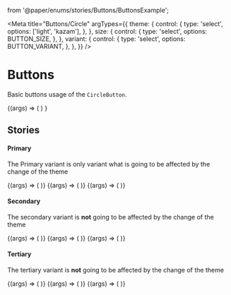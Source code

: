   from '@paper/enums/stories/Buttons/ButtonsExample';

<Meta title="Buttons/Circle"
      argTypes={{
        theme: {
          control: {
            type: 'select',
            options: ['light', 'kazam'],
          },
        },
        size: {
          control: {
            type: 'select',
            options: BUTTON_SIZE,
          },
        },
        variant: {
          control: {
            type: 'select',
            options: BUTTON_VARIANT,
          },
        },
      }}
/>


# Buttons
Basic buttons usage of the `CircleButton`.

<Canvas>
  <Story
    name="Default Circle button"
    args={{
      theme: 'light',
      variant: BUTTON_VARIANT.PRIMARY,
      size: BUTTON_SIZE.BIG,
      disabled: false,
    }}
  >
    {(args) => (<CircleButton {...args} >
      <Icon icon={ICON.BOARD} color={ICONS_COLOR.DARK} size={ICONS_SIZE.SMALL} />
    </CircleButton>)
    }
  </Story>
</Canvas>

<ArgsTable story="Default Circle button"/>

## Stories

#### Primary

The Primary variant is only variant what is  going to be affected by the change of the theme

<Canvas>
  <Story
    name="Primary Circle button big"
    args={{
      theme: 'light',
      variant: BUTTON_VARIANT.PRIMARY,
      size: BUTTON_SIZE.BIG
    }}
  >
    {(args) => (<CircleButton {...args} >
      <Icon icon={ICON.BOARD} color={ICONS_COLOR.DARK} size={ICONS_SIZE.SMALL} />
    </CircleButton>)}
  </Story>
  <Story
    name="Primary Circle button default"
    args={{
      theme: 'light',
      variant: BUTTON_VARIANT.PRIMARY,
      size: BUTTON_SIZE.MEDIUM
    }}
  >
    {(args) => (
      <CircleButton {...args} >
        <Icon icon={ICON.BOARD} color={ICONS_COLOR.DARK} size={ICONS_SIZE.SMALL} />
      </CircleButton>
    )}
  </Story>
  <Story
    name="Primary Circle button small"
    args={{
      theme: 'light',
      variant: BUTTON_VARIANT.PRIMARY,
      size: BUTTON_SIZE.SMALL
    }}
  >
  {(args) => (<CircleButton {...args} >
      <Icon icon={ICON.PLUS} color={ICONS_COLOR.DARK} size={ICONS_SIZE.SMALL} />
    </CircleButton>)}
  </Story>
</Canvas>

#### Secondary

The secondary variant is **not** going to be affected by the change of the theme

<Canvas>
  <Story
    name="Secondary Circle button big"
    args={{
      theme: 'light',
      variant: BUTTON_VARIANT.SECONDARY,
      size: BUTTON_SIZE.BIG
    }}
  >
    {(args) => (<CircleButton {...args} >
      <Icon icon={ICON.BOARD} color={ICONS_COLOR.DARK} size={ICONS_SIZE.SMALL} />
    </CircleButton>)}
  </Story>
  <Story
  name="Secondary button default"
    args={{
      theme: 'light',
      variant: BUTTON_VARIANT.SECONDARY,
      size: BUTTON_SIZE.MEDIUM
    }}
  >
    {(args) => (<CircleButton {...args} >
      <Icon icon={ICON.PLUS} color={ICONS_COLOR.DARK} size={ICONS_SIZE.SMALL} />
    </CircleButton>)}
  </Story>
  <Story
    name="Secondary Circle button small"
    args={{
      theme: 'light',
      variant: BUTTON_VARIANT.SECONDARY,
      size: BUTTON_SIZE.SMALL
    }}
  >
    {(args) => (<CircleButton {...args} >
      <Icon icon={ICON.BELL} color={ICONS_COLOR.DARK} size={ICONS_SIZE.SMALL} />
    </CircleButton>)}
  </Story>
</Canvas>


#### Tertiary

The tertiary variant is **not** going to be affected by the change of the theme

<Canvas>
  <Story
    name="Tertiary Circle button big"
    args={{
      theme: 'light',
      variant: BUTTON_VARIANT.TERTIARY,
      size: BUTTON_SIZE.BIG
    }}
  >
    {(args) => (<CircleButton {...args} >
      <Icon icon={ICON.ARROW_UP} color={ICONS_COLOR.DARK} size={ICONS_SIZE.SMALL} />
    </CircleButton>)}
  </Story>
  <Story
    name="Tertiary Circle button default"
    args={{
      theme: 'light',
      variant: BUTTON_VARIANT.TERTIARY,
      size: BUTTON_SIZE.MEDIUM
    }}
  >
    {(args) => (<CircleButton {...args} >
      <Icon icon={ICON.BOARD} color={ICONS_COLOR.DARK} size={ICONS_SIZE.SMALL} />
    </CircleButton>)}
  </Story>
  <Story
    name="Tertiary Circle button small"
    args={{
      theme: 'light',
      variant: BUTTON_VARIANT.TERTIARY,
      size: BUTTON_SIZE.SMALL
    }}
  >
    {(args) => (<CircleButton {...args} >
      <Icon icon={ICON.PLUS} color={ICONS_COLOR.DARK} size={ICONS_SIZE.SMALL} />
    </CircleButton>)}
  </Story>
</Canvas>

